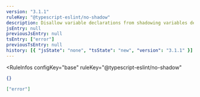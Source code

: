 ```yaml
---
version: "3.1.1"
ruleKey: "@typescript-eslint/no-shadow"
description: Disallow variable declarations from shadowing variables declared in the outer scope
jsEntry: null
previousJsEntry: null
tsEntry: ["error"]
previousTsEntry: null
history: [{ "jsState": "none", "tsState": "new", "version": "3.1.1" }]
---
```


<RuleInfos 
  configKey="base" 
  ruleKey="@typescript-eslint/no-shadow" 
>

```json
{}
```

```json
["error"]
```

</RuleInfos>
